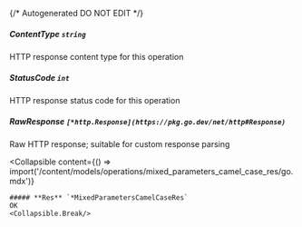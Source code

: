 {/* Autogenerated DO NOT EDIT  */}

##### **ContentType** `string`
HTTP response content type for this operation

##### **StatusCode** `int`
HTTP response status code for this operation

##### **RawResponse** `[*http.Response](https://pkg.go.dev/net/http#Response)`
Raw HTTP response; suitable for custom response parsing

<Collapsible
    content={() => import('/content/models/operations/mixed_parameters_camel_case_res/go.mdx')}
>
    ##### **Res** `*MixedParametersCamelCaseRes`
    OK
    <Collapsible.Break/>
</Collapsible>

